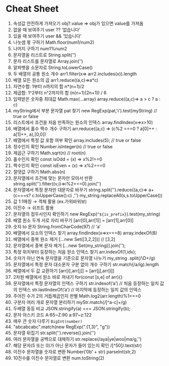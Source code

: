 # Cheat Sheet

1. 속성값 안전하게 가져오기 obj?.value ⇒ obj가 있으면 value를 가져옴
2. 없을 때 보여주기 user ?? ‘없습니다’
3. 있을 때 보여주기 user && ‘있습니다’
4. 나눗셈 몫 구하기 Math.floor(num1/num2)
5. 나머지 구하기 num1%num2
6. 문자열을 리스트로 String.split(’’)
7. 문자 리스트를 문자열로 Array.join(’’)
8. 알파벳을 소문자로 String.toLowerCase()
9. 두 배열의 공통 원소 개수 arr1.filter(x=> arr2.includes(x)).length
10. 배열 모든 원소의 곱 arr1.reduce((a,c)=>a\*c)
11. 자연수합: 1부터 n까지의 합 n\*(n+1)/2
12. 제곱합: 1^2부터 n^2까지의 합 (n(n+1)(2n+1)) / 6
13. 입력받은 숫자중 최대값 Math.max(…array) array.reduce((a,c)=> a > c ? a : c)
14. myString에서 부분 문자열 pat 찾기 new RegExp(pat,'i').test(myString) // true or false
15. 리스트에서 조건을 처음 만족하는 원소의 인덱스 array.findIndex(x⇒x>10)
16. 배열에서 홀수 짝수 개수 구하기 arr.reduce((a,c) ⇒ (c%2 ===0 ? a\[0]++ : a\[1]++, a),\[0,0])
17. 배열에서 특정 값 포함 여부 확인 array.includes(5); // true or false
18. 정수인지 확인 Number.isInteger(n) // true or false
19. 제곱근 구하기 Math.sqrt(n) // root(n)
20. 홀수인지 확인 const isOdd = (x) => x%2!==0
21. 짝수인지 확인 const isEven = (x) => x%2===0
22. 절댓값 구하기 Math.abs(n)
23. 문자열에서 조건에 맞는 문자만 모아서 반환 string.split('').filter((v,i)=>i%2===0).join('')
24. 문자열에서 특정 문자만 대문자로 바꾸기 string.split('').reduce((a,c)=> a+(c===s? c.toUpperCase():c) ,'') my\_string.replaceAll(s,s.toUpperCase())
25. 값 1:1매칭 → 객체 활용 (ex.가위바위보)
26. 이진수 → 쉬프트 활용
27. 문자열의 접두사인지 확인하기 new RegExp(`^${is_prefix}`).test(my\_string)
28. 배열 원소 두개 서로 자리 바꾸기 \[arr\[0],arr\[1]] = \[arr\[1],arr\[0]]
29. 숫자 to 문자 String.fromCharCode(97) // ‘a’
30. 배열에서 요소의 인덱스 찾기 array.findIndex(x⇒x===8) array.indexOf(8)
31. 배열에서 중복 원소 제거 \[...new Set(\[3,2,2])] // \[3,2]
32. 문자열에서 중복 문자 제거 \[...new Set(my\_string)].join('');
33. 특정 위치부터 등장하는 처음 원소 인덱스 찾기 arr.indexOf(1,idx);
34. 숫자가 아닌 연속 문자열을 기준으로 문자열 나누기 my\_string .split(/\D+/g)
35. 문자열에서 특정 문자 대소문자 구분 없이 개수 구하기 str.match(/a/ig).length
36. 배열에서 두 값 교환하기 \[arr\[i],arr\[j]] = \[arr\[j],arr\[i]]
37. 2차원 배열에서 원소 바로 꺼내기 for(const \[s,e] of arr){}
38. 문자열에서 특정 문자열의 인덱스 구하기 str.indexof(’a’) // 처음 등장하는 일치 값의 인덱스 str.lastIndexOf(’a’) // 마지막에 등장하는 일치 값의 인덱스
39. 주어진 수가 2의 거듭제곱인지 판별 Math.log2(arr.length)%1===0
40. 구분자 여러 개로 문자열 분리하기 myStr.match(/\[^a-c]+/g)
41. 두배열 동등 비교 JSON.stringify(a) === JSON.stringify(b);
42. 문자 아스키 코드 A:65\~Z:90 a:97\~z:122
43. 매우 큰 숫자 다루기 `BigInt(number)`
44. "abcabcabc".match(new RegExp(".{1,3}", "g"))
45. 문자열 뒤집기 str.split('').reverse().join('')
46. 여러 문자열을 공백으로 대체하기 str.replace(/aya|ye|woo|ma/g,'’)
47. 해당 문자(5 또는 0)가 아닌 문자가 들어 있는지 확인 /\[^50]/.text(str)
48. 이진수 문자열을 숫자로 변환 Number(’0b’ + str) parseInt(str,2)
49. 10진수를 이진수 문자열로 변환 num.toString(2)
